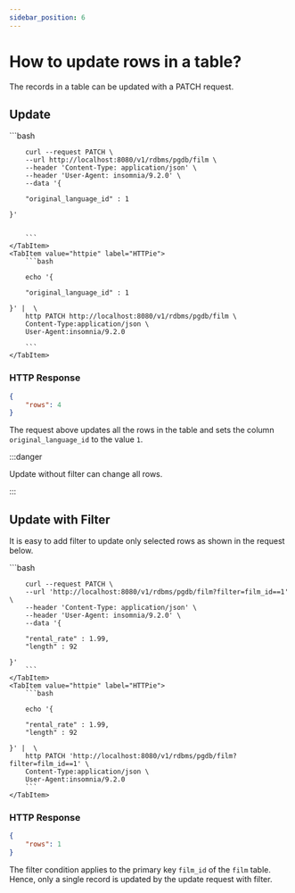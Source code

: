 ```yaml
---
sidebar_position: 6
---
```


# How to update rows in a table?


The records in a table can be updated with a PATCH request.

## Update

<Tabs>
    <TabItem value="cURL" label="cURL" default>
        ```bash

        curl --request PATCH \
        --url http://localhost:8080/v1/rdbms/pgdb/film \
        --header 'Content-Type: application/json' \
        --header 'User-Agent: insomnia/9.2.0' \
        --data '{

        "original_language_id" : 1

    }'


        ```
    </TabItem>
    <TabItem value="httpie" label="HTTPie">
        ```bash

        echo '{

        "original_language_id" : 1

    }' |  \
        http PATCH http://localhost:8080/v1/rdbms/pgdb/film \
        Content-Type:application/json \
        User-Agent:insomnia/9.2.0

        ```
    </TabItem>

</Tabs>


### HTTP Response
```json lines
{
	"rows": 4
}

```

The request above updates all the rows in the table and sets the column `original_language_id` to the value `1`.

:::danger

Update without filter can change all rows.

:::

## Update with Filter

It is easy to add filter to update only selected rows as shown in the request below.

<Tabs>
    <TabItem value="cURL" label="cURL" default>
        ```bash

        curl --request PATCH \
        --url 'http://localhost:8080/v1/rdbms/pgdb/film?filter=film_id==1' \
        --header 'Content-Type: application/json' \
        --header 'User-Agent: insomnia/9.2.0' \
        --data '{

        "rental_rate" : 1.99,
        "length" : 92

    }'
        ```
    </TabItem>
    <TabItem value="httpie" label="HTTPie">
        ```bash

        echo '{

        "rental_rate" : 1.99,
        "length" : 92

    }' |  \
        http PATCH 'http://localhost:8080/v1/rdbms/pgdb/film?filter=film_id==1' \
        Content-Type:application/json \
        User-Agent:insomnia/9.2.0
        ```
    </TabItem>

</Tabs>


### HTTP Response
```json lines
{
	"rows": 1
}

```

The filter condition applies to the primary key `film_id` of the `film` table. Hence, only a single record is updated
by the update request with filter.
